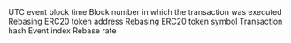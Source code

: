 <ParamField path="blockchain">

</ParamField>
<ParamField path="block_time">
UTC event block time
</ParamField>
<ParamField path="block_number">
Block number in which the transaction was executed
</ParamField>
<ParamField path="token_address">
Rebasing ERC20 token address
</ParamField>
<ParamField path="token_symbol">
Rebasing ERC20 token symbol
</ParamField>
<ParamField path="tx_hash">
Transaction hash
</ParamField>
<ParamField path="evt_index">
Event index
</ParamField>
<ParamField path="rebase_rate">
Rebase rate
</ParamField>
